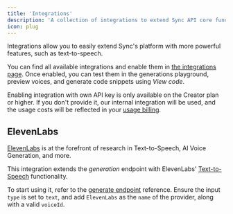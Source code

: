 ```yaml
---
title: 'Integrations'
description: 'A collection of integrations to extend Sync API core functionality.'
icon: plug
---
```


Integrations allow you to easily extend Sync's platform with more powerful features, such as text-to-speech.

You can find all available integrations and enable them in [the integrations page](https://sync.so/integrations). Once enabled, you can test them in the generations playground, preview voices, and generate code snippets using _View code_.

Enabling integration with own API key is only available on the Creator plan or higher. If you don't provide it, our internal integration will be used, and the usage costs will be reflected in your [usage billing](https://platform.sync.so/billing/usage).

## ElevenLabs

[ElevenLabs](https://elevenlabs.io) is at the forefront of research in Text-to-Speech, AI Voice Generation, and more.

This integration extends the _generation_ endpoint with ElevenLabs' [Text-to-Speech](https://elevenlabs.io/docs/api-reference/text-to-speech) functionality.

To start using it, refer to the [generate endpoint](/api-reference/endpoint/generate/post-generate) reference. Ensure the input `type` is set to `text`, and add `ElevenLabs` as the `name` of the provider, along with a valid `voiceId`.
